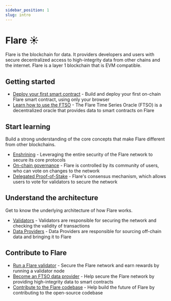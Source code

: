```yaml
---
sidebar_position: 1
slug: intro
---
```


# Flare ☀️

Flare is the blockchain for data. It providers developers and users with secure decentralized access to high-integrity data from other chains and the internet. Flare is a layer 1 blockchain that is EVM compatible.

## Getting started

- [Deploy your first smart contract](../../blog/deploy-first-contract) - Build and deploy your first on-chain Flare smart contract, using only your browser
- [Learn how to use the FTSO](../../blog/learn-how-to-use-the-ftso) - The Flare Time Series Oracle (FTSO) is a decentralized oracle that provides data to smart contracts on Flare

## Start learning

Build a strong understanding of the core concepts that make Flare different from other blockchains.

- [Enshrining](../../blog/what-is-enshrining) - Leveraging the entire security of the Flare network to secure its core protocols
- [On-chain governance](../../blog/how-flare-governance-works) - Flare is controlled by its community of users, who can vote on changes to the network
- [Delegated Proof-of-Stake](../../blog/what-is-dpos) - Flare's consensus mechanism, which allows users to vote for validators to secure the network

## Understand the architecture

Get to know the underlying architecture of how Flare works.

- [Validators](../../blog/what-is-a-flare-validator) - Validators are responsible for securing the network and checking the validity of transactions
- [Data Providers](.../../blog/what-is-a-flare-data-provider) - Data Providers are responsible for sourcing off-chain data and bringing it to Flare

## Contribute to Flare

- [Run a Flare validator](validator-node-client) - Secure the Flare network and earn rewards by running a validator node
- [Become an FTSO data provider](../guides/become-a-data-provider) - Help secure the Flare network by providing high-integrity data to smart contracts
- [Contribute to the Flare codebase](../guides/contribute-to-flare) - Help build the future of Flare by contributing to the open-source codebase
